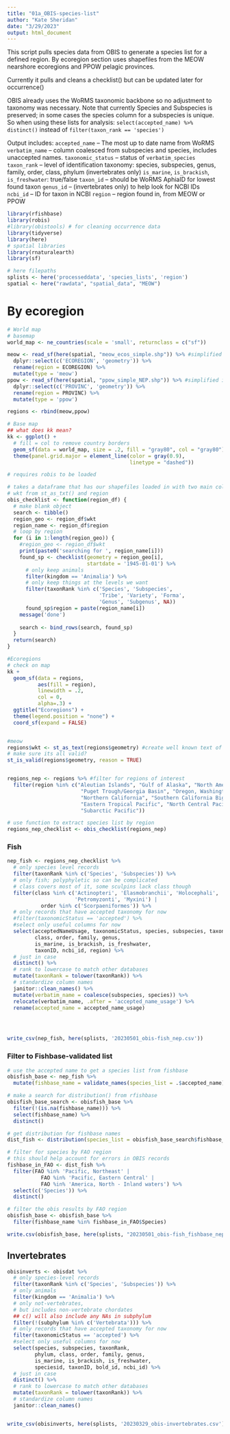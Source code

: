 ```yaml
---
title: "01a_OBIS-species-list"
author: "Kate Sheridan"
date: "3/29/2023"
output: html_document
---
```


This script pulls species data from OBIS to generate a species list for a defined region. By ecoregion section uses shapefiles from the MEOW nearshore ecoregions and PPOW pelagic provinces. 

Currently it pulls and cleans a checklist() but can be updated later for occurrence()

OBIS already uses the WoRMS taxonomic backbone so no adjustment to taxonomy was necessary.
Note that currently Species and Subspecies is preserved; in some cases the species column for a subspecies is unique. 
So when using these lists for analysis: `select(accepted_name) %>% distinct()` instead of `filter(taxon_rank == 'species')`

Output includes:
`accepted_name` -- The most up to date name from WoRMS
`verbatim_name` -- column coalesced from subspecies and species, includes unaccepted names.
`taxonomic_status` -- status of `verbatim_species`
`taxon_rank` -- level of identification
taxonomy: species, subspecies, genus, family, order, class, phylum (invertebrates only)
`is_marine`, `is_brackish`, `is_freshwater`: true/false
`taxon_id` -- should be WoRMS AphiaID for lowest found taxon
`genus_id` -- (invertebrates only) to help look for NCBI IDs
`ncbi_id` -- ID for taxon in NCBI
`region` -- region found in, from MEOW or PPOW


```r
library(rfishbase)
library(robis)
#library(obistools) # for cleaning occurrence data
library(tidyverse)
library(here)
# spatial libraries
library(rnaturalearth)
library(sf)

# here filepaths
splists <- here('processeddata', 'species_lists', 'region')
spatial <- here("rawdata", "spatial_data", "MEOW")
```



# By ecoregion

```r
# World map
# basemap
world_map <- ne_countries(scale = 'small', returnclass = c("sf"))

meow <- read_sf(here(spatial, "meow_ecos_simple.shp")) %>% #simplified in QGIS using Simplify function: method = Distance (Douglas-Peuker), Tolerance = 1
  dplyr::select(c('ECOREGION', 'geometry')) %>%
  rename(region = ECOREGION) %>%
  mutate(type = 'meow')
ppow <- read_sf(here(spatial, "ppow_simple_NEP.shp")) %>% #simplified in QGIS using Simplify function: method = Distance (Douglas-Peuker), Tolerance = 1
  dplyr::select(c('PROVINC', 'geometry')) %>%
  rename(region = PROVINC) %>%
  mutate(type = 'ppow')

regions <- rbind(meow,ppow)

# Base map
## what does kk mean?
kk <- ggplot() +
  # fill = col to remove country borders
  geom_sf(data = world_map, size = .2, fill = "gray80", col = "gray80") + 
  theme(panel.grid.major = element_line(color = gray(0.9), 
                                        linetype = "dashed"))

```

```r
# requires robis to be loaded

# takes a dataframe that has our shapefiles loaded in with two main columns:
# wkt from st_as_txt() and region
obis_checklist <- function(region_df) {
  # make blank object
  search <- tibble()
  region_geo <- region_df$wkt
  region_name <- region_df$region
  # loop by region
  for (i in 1:length(region_geo)) {
    #region_geo <- region_df$wkt
    print(paste0('searching for ', region_name[i]))
    found_sp <- checklist(geometry = region_geo[i],
                          startdate = '1945-01-01') %>%
      # only keep animals
      filter(kingdom == 'Animalia') %>%
      # only keep things at the levels we want
      filter(taxonRank %in% c('Species', 'Subspecies',
                              'Tribe', 'Variety', 'Forma',
                              'Genus', 'Subgenus', NA))
      found_sp$region = paste(region_name[i])
    message('done')
    
    search <- bind_rows(search, found_sp)
  }
  return(search)
}
```


```r
#Ecoregions
# check on map
kk +  
  geom_sf(data = regions, 
          aes(fill = region), 
          linewidth = .2, 
          col = 0, 
          alpha=.3) +
  ggtitle("Ecoregions") +
  theme(legend.position = "none") +
  coord_sf(expand = FALSE)


#meow
regions$wkt <- st_as_text(regions$geometry) #create well known text of ecoregions
# make sure its all valid?
st_is_valid(regions$geometry, reason = TRUE)


regions_nep <- regions %>% #filter for regions of interest
  filter(region %in% c("Aleutian Islands", "Gulf of Alaska", "North American Pacific Fijordland", 
                        "Puget Trough/Georgia Basin", "Oregon, Washington, Vancouver Coast and Shelf",
                        "Northern California", "Southern California Bight", "California Current",
                        "Eastern Tropical Pacific", "North Central Pacific Gyre", "North Pacific Transitional",
                        "Subarctic Pacific"))

# use function to extract species list by region
regions_nep_checklist <- obis_checklist(regions_nep)


```

### Fish

```r
nep_fish <- regions_nep_checklist %>%
  # only species level records
  filter(taxonRank %in% c('Species', 'Subspecies')) %>%
  # only fish; polyphyletic so can be complicated
  # class covers most of it, some sculpins lack class though
  filter(class %in% c('Actinopteri', 'Elasmobranchii', 'Holocephali',
                      'Petromyzonti', 'Myxini') |
           order %in% c('Scorpaeniformes')) %>%
  # only records that have accepted taxonomy for now
  #filter(taxonomicStatus == 'accepted') %>%
  #select only useful columns for now
  select(acceptedNameUsage, taxonomicStatus, species, subspecies, taxonRank,
         class, order, family, genus, 
         is_marine, is_brackish, is_freshwater,
         taxonID, ncbi_id, region) %>%
  # just in case
  distinct() %>%
  # rank to lowercase to match other databases
  mutate(taxonRank = tolower(taxonRank)) %>%
  # standardize column names
  janitor::clean_names() %>%
  mutate(verbatim_name = coalesce(subspecies, species)) %>%
  relocate(verbatim_name, .after = 'accepted_name_usage') %>%
  rename(accepted_name = accepted_name_usage)
  



write_csv(nep_fish, here(splists, '20230501_obis-fish_nep.csv'))
```

### Filter to Fishbase-validated list

```r
# use the accepted name to get a species list from fishbase
obisfish_base <- nep_fish %>%
  mutate(fishbase_name = validate_names(species_list = .$accepted_name))

# make a search for distribution() from rfishbase
obisfish_base_search <- obisfish_base %>%
  filter(!(is.na(fishbase_name))) %>%
  select(fishbase_name) %>%
  distinct()

# get distribution for fishbase names
dist_fish <- distribution(species_list = obisfish_base_search$fishbase_name, server = 'fishbase')

# filter for species by FAO region
# this should help account for errors in OBIS records
fishbase_in_FAO <- dist_fish %>%
  filter(FAO %in% 'Pacific, Northeast' |
           FAO %in% 'Pacific, Eastern Central' |
           FAO %in% 'America, North - Inland waters') %>%
  select(c('Species')) %>%
  distinct()

# filter the obis results by FAO region
obisfish_base <- obisfish_base %>%
  filter(fishbase_name %in% fishbase_in_FAO$Species)

write.csv(obisfish_base, here(splists, "20230501_obis-fish_fishbase_nep.csv"))
```




## Invertebrates

```r
obisinverts <- obisdat %>%
  # only species-level records
  filter(taxonRank %in% c('Species', 'Subspecies')) %>%
  # only animals
  filter(kingdom == 'Animalia') %>%
  # only not-vertebrates, 
  # but includes non-vertebrate chordates
  ## c() will also include any NAs in subphylum
  filter(!(subphylum %in% c('Vertebrata'))) %>%
  # only records that have accepted taxonomy for now
  filter(taxonomicStatus == 'accepted') %>%
  #select only useful columns for now
  select(species, subspecies, taxonRank,
         phylum, class, order, family, genus, 
         is_marine, is_brackish, is_freshwater,
         speciesid, taxonID, bold_id, ncbi_id) %>%
  # just in case
  distinct() %>%
  # rank to lowercase to match other databases
  mutate(taxonRank = tolower(taxonRank)) %>%
  # standardize column names
  janitor::clean_names()


write_csv(obisinverts, here(splists, '20230329_obis-invertebrates.csv'))

```


